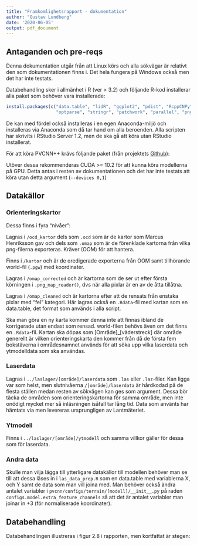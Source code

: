 ```yaml
---
title: "Framkomlighetsrapport - dokumentation"
author: "Gustav Lundberg"
date: '2020-06-05'
output: pdf_document
---
```

## Antaganden och pre-reqs

Denna dokumentation utgår från att Linux körs och alla sökvägar är relativt den som dokumentationen finns i. Det hela \textit{borde} fungera på Windows också men det har inte testats.

Databehandling sker i allmänhet i R (ver > 3.2) och följande R-kod installerar alla paket som behöver vara installerade:

```r
install.packages(c("data.table", "lidR", "ggplot2", "pdist", "RcppCNPy", "xtable",
                   "optparse", "stringr", "patchwork", "parallel", "png"))
```

De kan med fördel också installeras i en egen Anaconda-miljö och installeras via Anaconda som då tar hand om alla beroenden. Alla scripten har skrivits i RStudio Server 1.2, men de ska gå att köra utan RStudio installerat.

För att köra PVCNN++ krävs följande paket (från projektets [Github](https://github.com/mit-han-lab/pvcnn)):
\begin{itemize}
  \item Python >= 3.7
  \item \href{https://github.com/pytorch/pytorch}{PyTorch} >= 1.3
  \item \href{https://github.com/numba/numba}{numba}
  \item \href{https://github.com/numpy/numpy}{numpy}
  \item \href{https://github.com/scipy/scipy}{scipy}
  \item \href{https://github.com/benjaminp/six}{six}
  \item \href{https://github.com/lanpa/tensorboardX}{tensorboardX} >= 1.2
  \item \href{https://github.com/tqdm/tqdm}{tqdm}
  \item \href{https://github.com/dranjan/python-plyfile}{plyfile}
  \item \href{https://github.com/h5py/h5py}{h5py}
\end{itemize}
Utöver dessa rekommenderas CUDA >= 10.2 för att kunna köra modellerna på GPU. Detta antas i resten av dokumentationen och det har inte testats att köra utan detta argument (`--devices 0,1`)

\newpage
## Datakällor

### Orienteringskartor

Dessa finns i fyra "nivåer":

\paragraph{Råa orienteringskartor}
Lagras  i `/ocd_kartor` dels som `.ocd` som är de kartor som Marcus Henriksson gav och dels som `.omap` som är de förenklade kartorna från vilka png-filerna exporteras. Kräver \href{https://www.openorienteering.org/apps/mapper/}{OpenOrienteeringMapper} (OOM) för att hantera.

\paragraph{.png exporter}
Finns i `/kartor` och är de oredigerade exporterna från OOM samt tillhörande world-fil (`.pgw`) med koordinater.

\paragraph{Korrigerade kartor}
Lagras i `/omap_corrected` och är kartorna som de ser ut efter första körningen i `.png_map_reader()`, dvs när alla pixlar är en av de åtta tillåtna.

\paragraph{Rensade kartor}
Lagras i `/omap_cleaned` och är kartorna efter att de rensats från enstaka pixlar med "fel" kategori. Här lagras också en `.Rdata`-fil med kartan som en data.table, det format som används i alla script. 

Ska man göra en ny karta kommer denna inte att finnas ibland de korrigerade utan endast som rensad. world-filen behövs även om det finns en `.Rdata`-fil. Kartan ska döpas som [Område]_[väderstreck] där område generellt är vilken orienteringskarta den kommer från då de första fem bokstäverna i områdesnamnet används för att söka upp vilka laserdata och ytmodelldata som ska användas.

### Laserdata

Lagras i `../laslager/[område]/laserdata` som `.las` eller `.laz`-filer. Kan ligga var som helst, men slutnivåerna `/[område]/laserdata` är hårdkodad på de flesta ställen medan resten av sökvägen kan ges som argument. Dessa bör täcka de områden som orienteringskartorna för samma område, men inte onödigt mycket mer så inläsningen isåfall tar lång tid. Data som använts har hämtats via \href{https://zeus.slu.se/get/?drop=}{SLU} men levereras ursprungligen av Lantmäteriet. 

### Ytmodell

Finns i `../laslager/[område]/ytmodell` och samma villkor gäller för dessa som för laserdata. 

### Andra data

Skulle man vilja lägga till ytterligare datakällor till modellen behöver man se till att dessa läses in i `las_data_prep.R` som en data.table med variablerna X, och Y samt de data som man vill joina med. Man behöver också ändra antalet variabler i `pvcnn/configs/terrain/[modell]/__init__.py` på raden `configs.model.extra_feature_channels` så att det är antalet variabler man joinar in +3 (för normaliserade koordinater).

## Databehandling

Databehandlingen illustreras i figur 2.8 i rapporten, men kortfattat är stegen:

\begin{itemize}
  \item Skapa en png-karta med tillhörande pgw-fil
  \item Ladda ner motsvarande laserdata och ytmodell
  \item Kör `las\_data\_prep.R` för att sammanfoga data
  \item Kör `pvcnn/data/terrain/prepare\_data.py` för att skapa h5-filer
  \item[$\ast$] Kopiera in xyzrgb-filerna till h5-katalogen med `pvcnn/utils/xyzrgbcopy.py` för prediktioner
  \item[$\ast$] Kopiera in label-filerna till h5-katalogen med `pvcnn/utils/labelbcopy.py` för utvärdering
\end{itemize}

